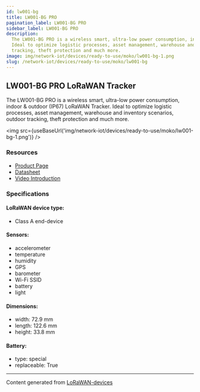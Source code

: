 ```yaml
---
id: lw001-bg
title: LW001-BG PRO
pagination_label: LW001-BG PRO
sidebar_label: LW001-BG PRO
description:
  The LW001-BG PRO is a wireless smart, ultra-low power consumption, indoor&outdoor（IP67） LoRaWAN Tracker.
  Ideal to optimize logistic processes, asset management, warehouse and inventory scenarios, outdoor
  tracking, theft protection and much more.
image: img/network-iot/devices/ready-to-use/moko/lw001-bg-1.png
slug: /network-iot/devices/ready-to-use/moko/lw001-bg
---
```



<LegacyContentBanner />

## LW001-BG PRO LoRaWAN Tracker

The LW001-BG PRO is a wireless smart, ultra-low power consumption, indoor & outdoor (IP67) LoRaWAN Tracker.
Ideal to optimize logistic processes, asset management, warehouse and inventory scenarios, outdoor
tracking, theft protection and much more.

<img src={useBaseUrl('img/network-iot/devices/ready-to-use/moko/lw001-bg-1.png')} />

### Resources

- [Product Page](https://www.mokosmart.com/lorawan-tracker-lw001-bg-pro/)
- [Datasheet](https://www.mokosmart.com/wp-content/uploads/2023/05/LW001-BG-PRO-Specification-V1.1-.pdf)
- [Video Introduction](https://youtu.be/qhMJ2Uar8-U)

### Specifications

#### LoRaWAN device type:

- Class A end-device

#### Sensors:

- accelerometer
- temperature
- humidity
- GPS
- barometer
- Wi-Fi SSID
- battery
- light

#### Dimensions:

- width: 72.9 mm
- length: 122.6 mm
- height: 33.8 mm

#### Battery:

- type: special
- replaceable: True

---

Content generated from [LoRaWAN-devices](https://github.com/TheThingsNetwork/lorawan-devices)
